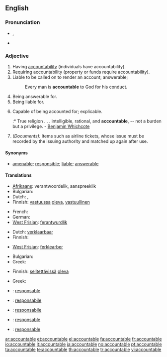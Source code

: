 ==English==

===Pronunciation===
* {{IPA|/ʌˈkaʊntəbl̩/}}, {{SAMPA|/V"kaUnt@b@l/}}
* {{audio|En-us-accountable.ogg|Audio (US)}}

===Adjective===
{{en-adj}}

# Having [[accountability]] (individuals have accountability).
# Requiring accountability (property or funds require accountability).
# Liable to be called on to render an account; answerable;
#: Every man is '''accountable''' to God for his conduct.
# Being answerable for.
# Being liable for.
# {{rare}} Capable of being accounted for; explicable.
#:* True religion . . . intelligible, rational, and '''accountable''', -- not a burden but a privilege. - [[w:Benjamin Whichcote|Benjamin Whichcote]]
# ''(Documents):'' Items such as airline tickets, whose issue must be recorded by the issuing authority and matched up again after use.

====Synonyms====
* [[amenable]]; [[responsible]]; [[liable]]; [[answerable]]

====Translations====
{{trans-top|Having accountability}}
* [[Afrikaans]]: verantwoordelik, aanspreeklik
* Bulgarian: {{t|bg|отговорен|sc=Cyrl}}
* Dutch: {{t+|nl|verantwoordelijk}}, {{t+|nl|aansprakelijk}}
* Finnish: [[vastuussa]] [[oleva]], [[vastuullinen]]
{{trans-mid}}
* French: {{t+|fr|responsable}}
* German: {{t+|de|verantwortlich}}
* [[West Frisian]]: [[ferantwurdlik]]
{{trans-bottom}}

{{trans-top|Requiring accountability}}
* Dutch: [[verklaarbaar]]
* Finnish: {{t+|fi|vastuullinen}}
{{trans-mid}}
* [[West Frisian]]: [[ferklearber]]
{{trans-bottom}}

{{trans-top|Liable to be called on to render an account}}
* Bulgarian: {{t|bg|подотчетен|sc=Cyrl}}
* Greek: {{t+|el|υπόλογος|sc=Grek}}
{{trans-mid}}
{{trans-bottom}}

{{trans-top|Capable of being accounted for; explicable}}
* Finnish: [[selitettävä|selitettävissä]] [[oleva]]
{{trans-mid}}
* Greek: {{t|el|ευεξήγητος|sc=Grek}}
{{trans-bottom}}

{{trans-top|Items such as airline tickets, whose issue must be recorded by the issuing authority and matched up again after use}}
{{trans-mid}}
{{trans-bottom}}

{{checktrans-top}}
* {{ttbc|Catalan}}: [[responsable]]
* {{ttbc|Interlingua}}: [[responsabile]]
{{trans-mid}}
* {{ttbc|Italian}}: [[responsabile]]
* {{ttbc|Portuguese}}: [[responsable]]
* {{ttbc|Spanish}}: [[responsable]]
{{trans-bottom}}

[[ar:accountable]]
[[et:accountable]]
[[el:accountable]]
[[fa:accountable]]
[[fr:accountable]]
[[io:accountable]]
[[it:accountable]]
[[ja:accountable]]
[[no:accountable]]
[[pt:accountable]]
[[ta:accountable]]
[[te:accountable]]
[[th:accountable]]
[[tr:accountable]]
[[vi:accountable]]